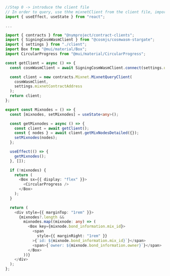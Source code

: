 ```ts copy filename="example.ts"
//Step 0 -> introduce the client file
// In order to query, use thhe mixnetClient from the client file, import below:
import { useEffect, useState } from "react";

...

import { contracts } from "@nymproject/contract-clients";
import { SigningCosmWasmClient } from "@cosmjs/cosmwasm-stargate";
import { settings } from "./client";
import Box from "@mui/material/Box";
import CircularProgress from "@mui/material/CircularProgress";

const getClient = async () => {
  const cosmWasmClient = await SigningCosmWasmClient.connect(settings.url);

  const client = new contracts.Mixnet.MixnetQueryClient(
    cosmWasmClient,
    settings.mixnetContractAddress
  );
  return client;
};

export const Mixnodes = () => {
  const [mixnodes, setMixnodes] = useState<any>();

  const getMixnodes = async () => {
    const client = await getClient();
    const { nodes } = await client.getMixNodesDetailed({});
    setMixnodes(nodes);
  };

  useEffect(() => {
    getMixnodes();
  }, []);

  if (!mixnodes) {
    return (
      <Box sx={{ display: "flex" }}>
        <CircularProgress />
      </Box>
    );
  }

  return (
    <div style={{ marginTop: "1rem" }}>
      {mixnodes?.length &&
        mixnodes.map((mixnode: any) => (
          <Box key={mixnode.bond_information.mix_id}>
            <span
              style={{ marginRight: "1rem" }}
            >{`id: ${mixnode.bond_information.mix_id}`}</span>
            <span>{`owner: ${mixnode.bond_information.owner}`}</span>
          </Box>
        ))}
    </div>
  );
};
```
